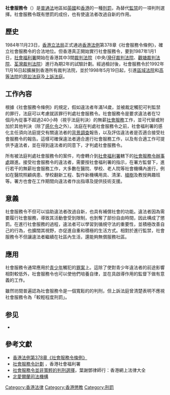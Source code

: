 {{no footnotes|time=2015-05-13T14:48:28+00:00}}
{{globalize|area=香港}}
'''社會服務令'''（{{lang-en|Community service order}}）是[[普通法|普通法]]地區如[[英國|英國]]和[[香港|香港]]的一種[[刑罰|刑罰]]，為替代[[監禁|監禁]]的一項判刑選擇。社會服務令既有懲罰的成份，也有使違法者改過自新的作用。

==歷史==
1984年11月23日，[[香港立法局|香港立法局]]正式通過[[香港法例|香港法例]]第378章《社會服務令條例》，確立社會服務令的合法地位。但香港真正開始實行社會服務令，要到1987年1月1日，[[社會福利署|社會福利署]]開始在香港其中3間[[香港裁判法院|裁判法院]]（中央/[[灣仔政府大樓|灣仔裁判法院]]、[[觀塘裁判法院|觀塘裁判法院]]、[[荃灣裁判法院|荃灣裁判法院]]）進行為期2年的試驗計劃。經過檢討後，社會服務令於1992年11月16日起擴展到香港所有裁判法院，並於1998年5月19日起，引進[[香港區域法院|區域法院]]和[[香港高等法院|高等法院]]的[[香港高等法院原訟法庭|原訟法庭]]及[[香港高等法院上訴法庭|上訴法庭]]。

==工作內容==

根據《社會服務令條例》的規定，假如違法者年滿14歲，並被裁定觸犯可判監禁的罪行，法庭可以考慮就該罪行判處社會服務令。社會服務令是要求違法者在12個月內從事不超過240小時（視乎法庭判決）的無薪[[社會服務|社會服務]]工作，並可代替或附加於其他判決（除了[[感化令|感化令]]之外）。法庭在判處社會服務令之前，社會福利署的感化主任須向法庭提交有關違法者的[[背景調查|背景調查]]報告，以及評估違法者是否適合接受社會服務令的報告。這樣可確保違法者適合進行社會服務工作，以及有合適工作可提供予違法者，並在得到違法者的同意下，才判處社會服務令。

所有被法庭判處社會服務令的案件，均會轉介到[[社會福利署|社會福利署]]轄下的[[社會服務令辦事處|社會服務令辦事處]]跟進。接受社會服務令的違法者，需要按社會福利署的指示，在署方監督下，進行若干的無薪社會服務工作，大多數在醫院、學校、老人院等社會機構內進行，例如在醫院照顧病患、學校翻新工程、製作新機構用具、清潔、[[植樹|植樹]]及教授興趣班等。署方也會在工作期間向違法者作出指導及提供技術支援。

==意義==
社會服務令不但可以協助違法者改過自新，也具有補償社會的功能。違法者因為需要履行社會服務，導致其活動會受到限制，也剝奪了部份自由時間，因此構成了懲罰。在進行社會服務的過程，違法者可以學習到循規守法的重要性，並積極改善自己的行為，也擴闊其視野，亦促進自重和積極的生活方式。相對於進行監禁，社會服務令不但讓違法者繼續在社區內生活，還能夠無償服務社區。

==應用==
社會服務令通常應用於[[青少年|青少年]]觸犯的[[罪案|罪案]]上。這除了使對青少年違法者的前途影響相對較低外，社會服務令也可以使他們培養自律，並在具啟導作用的監督下做有意義的工作。

雖然坊間普遍認為社會服務令是一個寬鬆的的判刑，但上訴法庭曾清楚表明不應視社會服務令為「較輕程度刑罰」。

==参见==
*{{link-en|美国的刑事劳工|Penal labor in the United States}}

==參考文獻==
*[https://www.elegislation.gov.hk/hk/cap378!zh-Hant-hk 香港法例第378章《社會服務令條例》] {{Wayback|url=https://www.elegislation.gov.hk/hk/cap378!zh-Hant-hk |date=20200722044538 }}
*[http://www.swd.gov.hk/tc/index/site_pubsvc/page_offdr/sub_communityb/id_csoscheme/index.html 社會服務令計劃] {{Wayback|url=http://www.swd.gov.hk/tc/index/site_pubsvc/page_offdr/sub_communityb/id_csoscheme/index.html |date=20070311031306 }}，香港社會福利署
*[https://web.archive.org/web/20070313075931/http://www.898.com.hk/epgs_vw.asp?epgID=1205 社會服務令並非寬輕的判刑選擇]，葉謝鄧律師行：香港網上法律大全
*[https://web.archive.org/web/20081120042230/http://www.cjsni.gov.uk/index.cfm/area/information/page/communityservice 北愛爾蘭司法機構]

{{香港刑罰}}

[[Category:香港法律|Category:香港法律]]
[[Category:香港懲教|Category:香港懲教]]
[[Category:刑罰|Category:刑罰]]